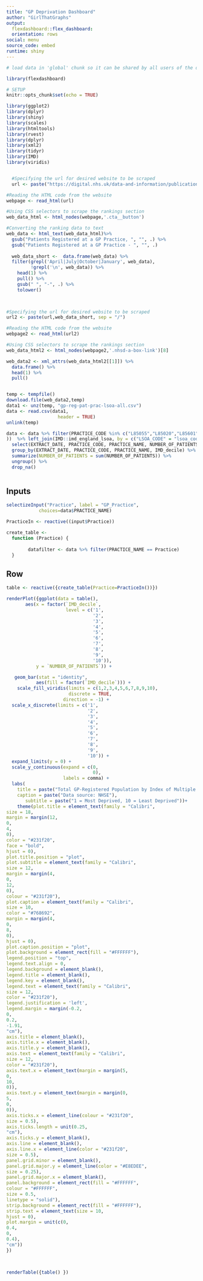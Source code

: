 ---
title: "GP Deprivation Dashboard"
author: "GirlThatGraphs"
output: 
  flexdashboard::flex_dashboard:
  orientation: rows
social: menu
source_code: embed
runtime: shiny
---

```{r global, include=FALSE}
# load data in 'global' chunk so it can be shared by all users of the dashboard

library(flexdashboard)

# SETUP
knitr::opts_chunk$set(echo = TRUE)

library(ggplot2)
library(dplyr)
library(shiny)
library(scales)
library(htmltools)
library(rvest)
library(dplyr)
library(xml2)
library(tidyr)
library(IMD)
library(viridis)


  #Specifying the url for desired website to be scraped
  url <- paste("https://digital.nhs.uk/data-and-information/publications/statistical/patients-registered-at-a-gp-practice")

#Reading the HTML code from the website
webpage <- read_html(url)

#Using CSS selectors to scrape the rankings section
web_data_html <- html_nodes(webpage,'.cta__button')

#Converting the ranking data to text
web_data <- html_text(web_data_html)%>% 
  gsub("Patients Registered at a GP Practice, ", "", .) %>% 
  gsub("Patients Registered at a GP Practice - ", "", .)
  
  web_data_short <-  data.frame(web_data) %>% 
  filter(grepl('April|July|October|January', web_data),
         !grepl('\n', web_data)) %>% 
    head(1) %>% 
    pull() %>% 
    gsub(" ", "-", .) %>% 
    tolower()


  
#Specifying the url for desired website to be scraped
url2 <- paste(url,web_data_short, sep = "/")

#Reading the HTML code from the website
webpage2 <- read_html(url2)

#Using CSS selectors to scrape the rankings section
web_data_html2 <- html_nodes(webpage2,'.nhsd-a-box-link')[8] 

web_data2 <- xml_attrs(web_data_html2[[1]]) %>% 
  data.frame() %>% 
  head(1) %>% 
  pull()


temp <- tempfile()
download.file(web_data2,temp)
data1 <- unz(temp, "gp-reg-pat-prac-lsoa-all.csv")
data <- read.csv(data1,
                   header = TRUE)
unlink(temp)

data <- data %>% filter(PRACTICE_CODE %in% c("L85055","L85020","L85601","L85016","L85066","L85018","L85011","L85007","L85624","L85021","L85025","L85609","L85004","L85006","L85022","L85065","L85035","L85030","L85003","L85001","L85008","L85047","L85053","L85026","L85010","L85033","L85038","L85050","L85062","L85031","L85040","L85019","L85037","L85056","L85611","L85064","L85043","L85017","L85024","L85015","L85013","L85036","L85044","L85051","L85048","L85607","L85028","L85023","L85054","L85042","L85014","L85619","L85032","L85039","L85061","L85046","L85612","L85029","L85052","L85012","L85034","L85002","Y01163","L85009","L85027"
))  %>% left_join(IMD::imd_england_lsoa, by = c("LSOA_CODE" = "lsoa_code")) %>% 
  select(EXTRACT_DATE, PRACTICE_CODE, PRACTICE_NAME, NUMBER_OF_PATIENTS, IMD_decile) %>% 
  group_by(EXTRACT_DATE, PRACTICE_CODE, PRACTICE_NAME, IMD_decile) %>% 
  summarize(NUMBER_OF_PATIENTS = sum(NUMBER_OF_PATIENTS)) %>% 
  ungroup() %>% 
  drop_na()



```

Inputs {.sidebar}
-----------------------------------------------------------------------
  

```{r Practice, echo = FALSE, message = FALSE, warning = FALSE}
selectizeInput("Practice", label = "GP_Practice",
            choices=data$PRACTICE_NAME)
```


```{R data prep, include=FALSE}

PracticeIn <- reactive((input$Practice))

```



```{R myfunction, include=FALSE}


create_table <- 
  function (Practice) {
    
        datafilter <- data %>% filter(PRACTICE_NAME == Practice)
  }

```


Row
-----------------------------------------------------------------------
  
```{r Table, echo = FALSE, message = FALSE, warning = FALSE}
  
table <- reactive({create_table(Practice=PracticeIn())})


```
  
``` {r Graph, echo = FALSE, message = FALSE, warning = FALSE}


  
renderPlot({ggplot(data = table(),
       aes(x = factor(`IMD_decile`,
                      level = c('1',
                                '2',
                                '3',
                                '4',
                                '5',
                                '6',
                                '7',
                                '8',
                                '9',
                                '10')),
           y = `NUMBER_OF_PATIENTS`)) +

   geom_bar(stat = "identity",
           aes(fill = factor(`IMD_decile`))) +
    scale_fill_viridis(limits = c(1,2,3,4,5,6,7,8,9,10),
                       discrete = TRUE,
                     direction = -1) +
  scale_x_discrete(limits = c('1',
                              '2',
                              '3',
                              '4',
                              '5',
                              '6',
                              '7',
                              '8',
                              '9',
                              '10')) +
  expand_limits(y = 0) +
  scale_y_continuous(expand = c(0,
                                0),
                     labels = comma) +
  labs(
    title = paste("Total GP-Registered Population by Index of Multiple Deprivation Decile"),
    caption = paste("Data source: NHSE"),
       subtitle = paste("1 = Most Deprived, 10 = Least Deprived"))+
    theme(plot.title = element_text(family = "Calibri",
size = 18,
margin = margin(12,
0,
4,
0),
color = "#231f20",
face = "bold",
hjust = 0),
plot.title.position = "plot",
plot.subtitle = element_text(family = "Calibri",
size = 12,
margin = margin(4,
0,
12,
0),
colour = "#231f20"),
plot.caption = element_text(family = "Calibri",
size = 10,
color = "#768692",
margin = margin(4,
0,
8,
0),
hjust = 0),
plot.caption.position = "plot",
plot.background = element_rect(fill = "#FFFFFF"),
legend.position = "top",
legend.text.align = 0,
legend.background = element_blank(),
legend.title = element_blank(),
legend.key = element_blank(),
legend.text = element_text(family = "Calibri",
size = 12,
color = "#231f20"),
legend.justification = 'left',
legend.margin = margin(-0.2,
0,
0.2,
-1.91,
"cm"),
axis.title = element_blank(),
axis.title.x = element_blank(),
axis.title.y = element_blank(),
axis.text = element_text(family = "Calibri",
size = 12,
color = "#231f20"),
axis.text.x = element_text(margin = margin(5,
0,
10,
0)),
axis.text.y = element_text(margin = margin(0,
5,
0,
0)),
axis.ticks.x = element_line(colour = "#231f20",
size = 0.5),
axis.ticks.length = unit(0.25,
"cm"),
axis.ticks.y = element_blank(),
axis.line = element_blank(),
axis.line.x = element_line(color = "#231f20",
size = 0.5),
panel.grid.minor = element_blank(),
panel.grid.major.y = element_line(color = "#E8EDEE",
size = 0.25),
panel.grid.major.x = element_blank(),
panel.background = element_rect(fill = "#FFFFFF",
colour = "#FFFFFF",
size = 0.5,
linetype = "solid"),
strip.background = element_rect(fill = "#FFFFFF"),
strip.text = element_text(size = 10,
hjust = 0),
plot.margin = unit(c(0,
0.4,
0,
0.4),
"cm"))
})

  

```


```{r Table2, echo = FALSE, message = FALSE, warning = FALSE}
  

renderTable({table() })


```

